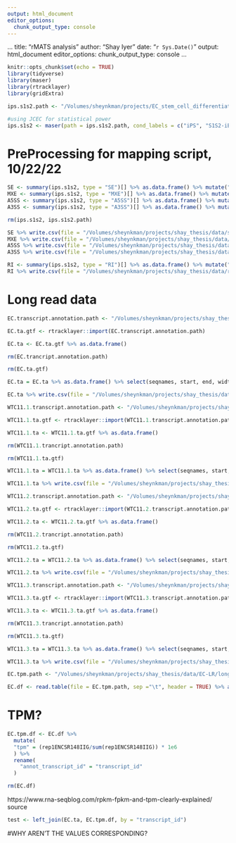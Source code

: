 ```yaml
---
output: html_document
editor_options: 
  chunk_output_type: console
---
```

...
title: "rMATS analysis"
author: "Shay Iyer"
date: "`r Sys.Date()`"
output: html_document
editor_options: 
  chunk_output_type: console
...

```r
knitr::opts_chunk$set(echo = TRUE)
library(tidyverse)
library(maser)
library(rtracklayer)
library(gridExtra) 
```

```r
ips.s1s2.path <- "/Volumes/sheynkman/projects/EC_stem_cell_differentiation/001_ips-s1s2/003_ips-s1s2_output/002_ips-s1s2_rmats-out"
```

```r
#using JCEC for statistical power
ips.s1s2 <- maser(path = ips.s1s2.path, cond_labels = c("iPS", "S1S2-iEC"), ftype = "JCEC")
```

# PreProcessing for mapping script, 10/22/22

```r
SE <- summary(ips.s1s2, type = "SE")[] %>% as.data.frame() %>% mutate("EventType" = rep("SE")) %>% filter(Chr == "chr19") %>% filter(FDR < 0.05)
MXE <- summary(ips.s1s2, type = "MXE")[] %>% as.data.frame() %>% mutate("EventType" = rep("MXE")) %>% filter(Chr == "chr19") %>% filter(FDR < 0.05)
A5SS <- summary(ips.s1s2, type = "A5SS")[] %>% as.data.frame() %>% mutate("EventType" = rep("A5SS"))%>% filter(Chr == "chr19") %>% filter(FDR < 0.05)
A3SS <- summary(ips.s1s2, type = "A3SS")[] %>% as.data.frame() %>% mutate("EventType" = rep("A3SS")) %>% filter(Chr == "chr19") %>% filter(FDR < 0.05)
```

```r
rm(ips.s1s2, ips.s1s2.path)
```

```r
SE %>% write.csv(file = "/Volumes/sheynkman/projects/shay_thesis/data/seToy.csv")
MXE %>% write.csv(file = "/Volumes/sheynkman/projects/shay_thesis/data/mxeToy.csv")
A5SS %>% write.csv(file = "/Volumes/sheynkman/projects/shay_thesis/data/a5ssToy.csv")
A3SS %>% write.csv(file = "/Volumes/sheynkman/projects/shay_thesis/data/a3ssToy.csv")
```

```r
RI <- summary(ips.s1s2, type = "RI")[] %>% as.data.frame() %>% mutate("EventType" = rep("RI")) 
RI %>% write.csv(file = "/Volumes/sheynkman/projects/shay_thesis/data/riToy.csv")
```


# Long read data

```r
EC.transcript.annotation.path <- "/Volumes/sheynkman/projects/shay_thesis/data/EC-LR/long-read-EC-data/03_chr19_gtfs/chr19_EC.gtf"

EC.ta.gtf <- rtracklayer::import(EC.transcript.annotation.path)

EC.ta <- EC.ta.gtf %>% as.data.frame()

rm(EC.trancript.annotation.path)

rm(EC.ta.gtf)

EC.ta = EC.ta %>% as.data.frame() %>% select(seqnames, start, end, width, strand, type, gene_id, gene_name, exon_id, exon_number, transcript_id, transcript_name)
```


```r
EC.ta %>% write.csv(file = "/Volumes/sheynkman/projects/shay_thesis/data/chr19-lr-proc/EC-transcript-annotation.csv")
```

```r
WTC11.1.transcript.annotation.path <- "/Volumes/sheynkman/projects/shay_thesis/data/EC-LR/long-read-EC-data/03_chr19_gtfs/chr19_WTC11-1.gtf"

WTC11.1.ta.gtf <- rtracklayer::import(WTC11.1.transcript.annotation.path)

WTC11.1.ta <- WTC11.1.ta.gtf %>% as.data.frame()

rm(WTC11.1.trancript.annotation.path)

rm(WTC11.1.ta.gtf)

WTC11.1.ta = WTC11.1.ta %>% as.data.frame() %>% select(seqnames, start, end, width, strand, type, gene_id, gene_name, exon_id, exon_number, transcript_id, transcript_name)

WTC11.1.ta %>% write.csv(file = "/Volumes/sheynkman/projects/shay_thesis/data/chr19-lr-proc/WTC11-1-transcript-annotation.csv")
```

```r
WTC11.2.transcript.annotation.path <- "/Volumes/sheynkman/projects/shay_thesis/data/EC-LR/long-read-EC-data/03_chr19_gtfs/chr19_WTC11-2.gtf"

WTC11.2.ta.gtf <- rtracklayer::import(WTC11.2.transcript.annotation.path)

WTC11.2.ta <- WTC11.2.ta.gtf %>% as.data.frame()

rm(WTC11.2.trancript.annotation.path)

rm(WTC11.2.ta.gtf)

WTC11.2.ta = WTC11.2.ta %>% as.data.frame() %>% select(seqnames, start, end, width, strand, type, gene_id, gene_name, exon_id, exon_number, transcript_id, transcript_name)

WTC11.2.ta %>% write.csv(file = "/Volumes/sheynkman/projects/shay_thesis/data/chr19-lr-proc/WTC11-2-transcript-annotation.csv")
```

```r
WTC11.3.transcript.annotation.path <- "/Volumes/sheynkman/projects/shay_thesis/data/EC-LR/long-read-EC-data/03_chr19_gtfs/chr19_WTC11-3.gtf"

WTC11.3.ta.gtf <- rtracklayer::import(WTC11.3.transcript.annotation.path)

WTC11.3.ta <- WTC11.3.ta.gtf %>% as.data.frame()

rm(WTC11.3.trancript.annotation.path)

rm(WTC11.3.ta.gtf)

WTC11.3.ta = WTC11.3.ta %>% as.data.frame() %>% select(seqnames, start, end, width, strand, type, gene_id, gene_name, exon_id, exon_number, transcript_id, transcript_name)

WTC11.3.ta %>% write.csv(file = "/Volumes/sheynkman/projects/shay_thesis/data/chr19-lr-proc/WTC11-3-transcript-annotation.csv")
```

```r
EC.tpm.path <- "/Volumes/sheynkman/projects/shay_thesis/data/EC-LR/long-read-EC-data/01_tsv/EC.tsv"

EC.df <- read.table(file = EC.tpm.path, sep ="\t", header = TRUE) %>% as.data.frame()
```

# TPM?
```r
EC.tpm.df <- EC.df %>% 
  mutate(
  "tpm" = (rep1ENCSR148IIG/sum(rep1ENCSR148IIG)) * 1e6
  ) %>% 
  rename(
    "annot_transcript_id" = "transcript_id"
  )

rm(EC.df)
```

https://www.rna-seqblog.com/rpkm-fpkm-and-tpm-clearly-explained/ source

```r
test <- left_join(EC.ta, EC.tpm.df, by = "transcript_id")
```
#WHY AREN'T THE VALUES CORRESPONDING? 

